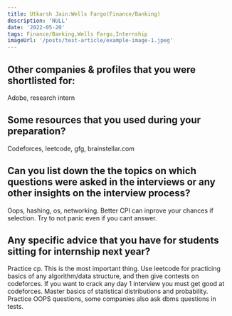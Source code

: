 ```yaml
---
title: Utkarsh Jain:Wells Fargo(Finance/Banking)
description: 'NULL' 
date: '2022-05-20'
tags: Finance/Banking,Wells Fargo,Internship
imageUrl: '/posts/test-article/example-image-1.jpeg'
---
```


## Other companies & profiles that you were shortlisted for:
Adobe, research intern

## Some resources that you used during your preparation?
Codeforces, leetcode, gfg, brainstellar.com

## Can you list down the the topics on which questions were asked in the interviews or any other insights on the interview process?
Oops, hashing, os, networking.
Better CPI can inprove your chances if selection.
Try to not panic even if you cant answer.
## Any specific advice that you have for students sitting for internship next year?
Practice cp. This is the most important thing. Use leetcode for practicing basics of any algorithm/data structure, and then give contests on codeforces. If you want to crack any day 1 interview you must get good at codeforces. Master basics of statistical distributions and probability. Practice OOPS questions, some companies also ask dbms questions in tests.

